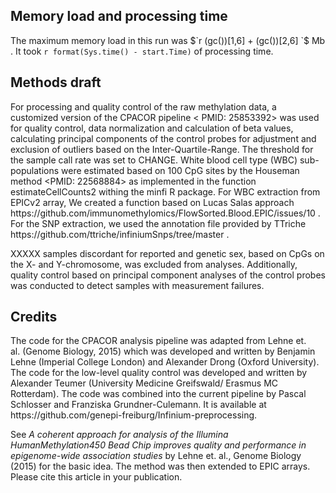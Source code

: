 

## Memory load and processing time

The maximum memory load in this run was $`r (gc())[1,6] + (gc())[2,6]  `$ Mb .
It took `r format(Sys.time() - start.Time)` of processing time.


## Methods draft

For processing and quality control of the raw methylation data, a customized version of 
the CPACOR pipeline < PMID: 25853392> was used for quality control, 
data normalization and calculation of beta values, 
calculating principal components of the control probes for adjustment 
and exclusion of outliers based on the Inter-Quartile-Range. 
The threshold for the sample call rate was set to CHANGE. 
White blood cell type (WBC) sub-populations were estimated based on 100 CpG sites 
by the Houseman method <PMID: 22568884> as implemented in the function estimateCellCounts2
withing the minfi R package. For WBC extraction from EPICv2 array, We created a function based on Lucas Salas approach https://github.com/immunomethylomics/FlowSorted.Blood.EPIC/issues/10 .
For the SNP extraction, we used the annotation file provided by TTriche https://github.com/ttriche/infiniumSnps/tree/master .

XXXXX samples discordant for reported and genetic sex, based on CpGs on the X- and Y-chromosome,
was excluded from analyses. Additionally, quality control based on principal component analyses
of the control probes was conducted to detect samples with measurement failures.


## Credits

The code for the CPACOR analysis pipeline was adapted from Lehne et. al. (Genome Biology, 2015)
which was developed and written by Benjamin Lehne (Imperial College London) and Alexander Drong
(Oxford University).
The code for the low-level quality control was developed and written by Alexander Teumer
(University Medicine Greifswald/ Erasmus MC Rotterdam).
The code was combined into the current pipeline by Pascal Schlosser and Franziska Grundner-Culemann.
It is available at https://github.com/genepi-freiburg/Infinium-preprocessing.

See *A coherent approach for analysis of the Illumina HumanMethylation450 Bead Chip improves quality and performance in epigenome-wide association studies* by Lehne et. al., Genome Biology (2015)
for the basic idea. The method was then extended to EPIC arrays. 
Please cite this article in your publication. 
